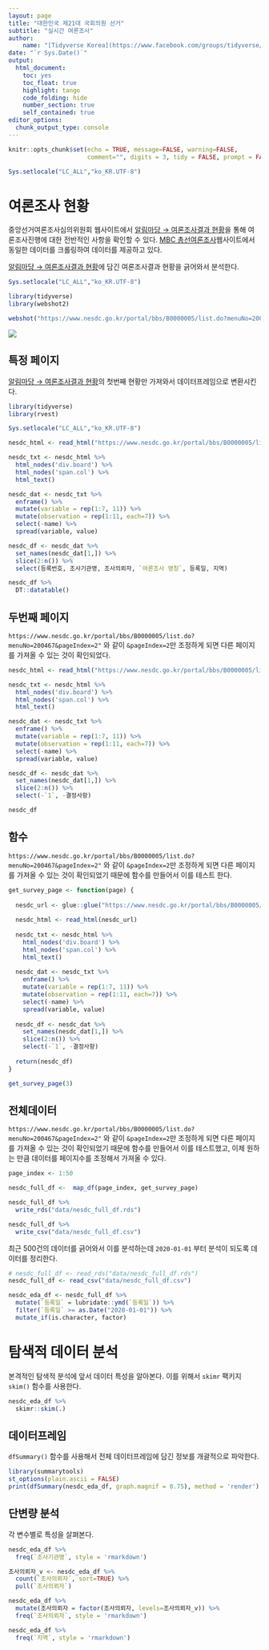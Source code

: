 ```yaml
---
layout: page
title: "대한민국 제21대 국회의원 선거"
subtitle: "실시간 여론조사"
author:
    name: "[Tidyverse Korea](https://www.facebook.com/groups/tidyverse/)"
date: "`r Sys.Date()`"
output:
  html_document: 
    toc: yes
    toc_float: true
    highlight: tango
    code_folding: hide
    number_section: true
    self_contained: true
editor_options: 
  chunk_output_type: console
---
```


```r
knitr::opts_chunk$set(echo = TRUE, message=FALSE, warning=FALSE,
                      comment="", digits = 3, tidy = FALSE, prompt = FALSE, fig.align = 'center')

Sys.setlocale("LC_ALL","ko_KR.UTF-8")
```


# 여론조사 현황 {#election-polls-news}

중앙선거여론조사심의위원회 웹사이트에서 
[알림마당 &rarr; 여론조사결과 현황](https://www.nesdc.go.kr/portal/bbs/B0000005/list.do?menuNo=200467)을 통해 여론조사진행에 대한 전반적인 사항을 확인할 수 있다. [MBC 총선여론조사](http://poll-mbc.co.kr/)웹사이트에서 동일한 데이터를 크롤링하여 데이터를 제공하고 있다.

[알림마당 &rarr; 여론조사결과 현황](https://www.nesdc.go.kr/portal/bbs/B0000005/list.do?menuNo=200467)에 담긴 여론조사결과 현황을 긁어와서 분석한다.

```r
Sys.setlocale("LC_ALL","ko_KR.UTF-8")

library(tidyverse)
library(webshot2)

webshot("https://www.nesdc.go.kr/portal/bbs/B0000005/list.do?menuNo=200467", "fig/nesdc.png")
```

![](fig/nesdc.png)

## 특정 페이지 {#election-polls-news-one}

[알림마당 &rarr; 여론조사결과 현황](https://www.nesdc.go.kr/portal/bbs/B0000005/list.do?menuNo=200467)의 첫번째 현황만 가져와서 데이터프레임으로 변환시킨다.

```r
library(tidyverse)
library(rvest)

Sys.setlocale("LC_ALL","ko_KR.UTF-8")

nesdc_html <- read_html("https://www.nesdc.go.kr/portal/bbs/B0000005/list.do?menuNo=200467")

nesdc_txt <- nesdc_html %>% 
  html_nodes('div.board') %>% 
  html_nodes('span.col') %>% 
  html_text()

nesdc_dat <- nesdc_txt %>% 
  enframe() %>% 
  mutate(variable = rep(1:7, 11)) %>% 
  mutate(observation = rep(1:11, each=7)) %>% 
  select(-name) %>% 
  spread(variable, value)

nesdc_df <- nesdc_dat %>% 
  set_names(nesdc_dat[1,]) %>% 
  slice(2:n()) %>% 
  select(등록번호, 조사기관명, 조사의뢰자, `여론조사 명칭`, 등록일, 지역)

nesdc_df %>% 
  DT::datatable()
```


## 두번째 페이지 {#election-polls-news-all}


`https://www.nesdc.go.kr/portal/bbs/B0000005/list.do?menuNo=200467&pageIndex=2"` 와 같이 `&pageIndex=2`만 조정하게 되면 다른 페이지를 가져올 수 있는 것이 확인되었다.

```r
nesdc_html <- read_html("https://www.nesdc.go.kr/portal/bbs/B0000005/list.do?menuNo=200467&pageIndex=2")

nesdc_txt <- nesdc_html %>% 
  html_nodes('div.board') %>% 
  html_nodes('span.col') %>% 
  html_text()

nesdc_dat <- nesdc_txt %>% 
  enframe() %>% 
  mutate(variable = rep(1:7, 11)) %>% 
  mutate(observation = rep(1:11, each=7)) %>% 
  select(-name) %>% 
  spread(variable, value)

nesdc_df <- nesdc_dat %>% 
  set_names(nesdc_dat[1,]) %>% 
  slice(2:n()) %>% 
  select(-`1`, -결정사항)

nesdc_df
```

## 함수 {#election-polls-news-all-function}

`https://www.nesdc.go.kr/portal/bbs/B0000005/list.do?menuNo=200467&pageIndex=2"` 와 같이 `&pageIndex=2`만 조정하게 되면 다른 페이지를 가져올 수 있는 것이 확인되었기 때문에 함수를 만들어서 이를 테스트 한다.

```r

get_survey_page <- function(page) {
  
  nesdc_url <- glue::glue("https://www.nesdc.go.kr/portal/bbs/B0000005/list.do?menuNo=200467&pageIndex={page}")
  
  nesdc_html <- read_html(nesdc_url)
  
  nesdc_txt <- nesdc_html %>% 
    html_nodes('div.board') %>% 
    html_nodes('span.col') %>% 
    html_text()
  
  nesdc_dat <- nesdc_txt %>% 
    enframe() %>% 
    mutate(variable = rep(1:7, 11)) %>% 
    mutate(observation = rep(1:11, each=7)) %>% 
    select(-name) %>% 
    spread(variable, value)
  
  nesdc_df <- nesdc_dat %>% 
    set_names(nesdc_dat[1,]) %>% 
    slice(2:n()) %>% 
    select(-`1`, -결정사항)
  
  return(nesdc_df)
}

get_survey_page(3)
```


## 전체데이터 {#election-polls-news-all-crawl}

`https://www.nesdc.go.kr/portal/bbs/B0000005/list.do?menuNo=200467&pageIndex=2"` 와 같이 `&pageIndex=2`만 조정하게 되면 다른 페이지를 가져올 수 있는 것이 확인되었기 때문에 함수를 만들어서 이를 테스트했고, 이제 원하는 만큼 데이터를 페이지수를 조정해서 가져올 수 있다.

```r
page_index <- 1:50

nesdc_full_df <-  map_df(page_index, get_survey_page)

nesdc_full_df %>% 
  write_rds("data/nesdc_full_df.rds")

nesdc_full_df %>% 
  write_csv("data/nesdc_full_df.csv")
```

최근 500건의 데이터를 긁어와서 이를 분석하는데 `2020-01-01` 부터 분석이 되도록 데이터를 정리한다.

```r
# nesdc_full_df <- read_rds("data/nesdc_full_df.rds")
nesdc_full_df <- read_csv("data/nesdc_full_df.csv")

nesdc_eda_df <- nesdc_full_df %>% 
  mutate(`등록일` = lubridate::ymd(`등록일`)) %>% 
  filter(`등록일` >= as.Date("2020-01-01")) %>% 
  mutate_if(is.character, factor)
```


# 탐색적 데이터 분석 {#election-polls-EDA}

본격적인 탐색적 분석에 앞서 데이터 특성을 알아본다.
이를 위해서 `skimr` 팩키지 `skim()` 함수를 사용한다.

```r
nesdc_eda_df %>% 
  skimr::skim(.)
```

## 데이터프레임 {#election-polls-EDA-df}

`dfSummary()` 함수를 사용해서 전체 데이터프레임에 담긴 정보를 개괄적으로 파악한다.

```r
library(summarytools)
st_options(plain.ascii = FALSE)
print(dfSummary(nesdc_eda_df, graph.magnif = 0.75), method = 'render')
```

## 단변량 분석 {#election-polls-EDA-univariate}

각 변수별로 특성을 살펴본다. 

```r
nesdc_eda_df %>% 
  freq(`조사기관명`, style = 'rmarkdown')
```

```r
조사의뢰자_v <- nesdc_eda_df %>% 
  count(`조사의뢰자`, sort=TRUE) %>% 
  pull(`조사의뢰자`)

nesdc_eda_df %>% 
  mutate(조사의뢰자 = factor(조사의뢰자, levels=조사의뢰자_v)) %>% 
  freq(`조사의뢰자`, style = 'rmarkdown')
```

```r
nesdc_eda_df %>% 
  freq(`지역`, style = 'rmarkdown')
```